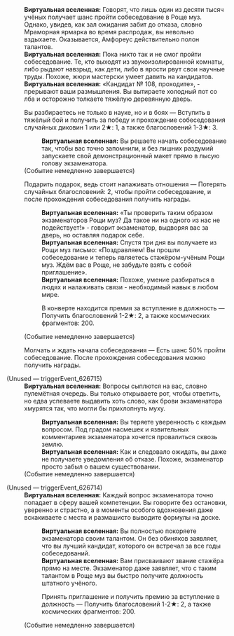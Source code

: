 {{Диалог Начало}}
:'''Виртуальная вселенная:''' Говорят, что лишь один из десяти тысяч учёных получает шанс пройти собеседование в Роще муз. Однако, увидев, как зал ожидания забит до отказа, словно Мраморная ярмарка во время распродаж, вы невольно вздыхаете. Оказывается, Амфореус действительно полон талантов.
:'''Виртуальная вселенная:''' Пока никто так и не смог пройти собеседование. Те, кто выходят из звукоизолированной комнаты, либо рыдают навзрыд, как дети, либо в ярости рвут свои научные труды. Похоже, жюри мастерски умеет давить на кандидатов.
:'''Виртуальная вселенная:''' «Кандидат №&nbsp;108, проходите», - прерывают ваши размышления. Вы вытираете холодный пот со лба и осторожно толкаете тяжёлую деревянную дверь.
:{{Диалог|Звезда}} Вы разбираетесь не только в науке, но и в боях &mdash; Вступить в тяжёлый бой и получить за победу и прохождение собеседования случайных диковин 1 или 2★: 1, а также благословений 1-3★: 3.
::'''Виртуальная вселенная:''' Вы решаете начать собеседование так, чтобы вас точно запомнили, и без лишних раздумий запускаете свой демонстрационный макет прямо в лысую голову экзаменатора.
:;(Событие немедленно завершается)
:{{Диалог|Звезда}} Подарить подарок, ведь стоит налаживать отношения &mdash; Потерять случайных благословений: 2, чтобы пройти собеседование, и после прохождения собеседования получить награды.
::'''Виртуальная вселенная:''' «Ты {{MC|ж=решила|м=решил}} проверить таким образом экзаменаторов Рощи муз? Да такое ни на одного из нас не подействует!» - говорит экзаменатор, выдворяя вас за дверь, но оставляя подарок себе.
::'''Виртуальная вселенная:''' Спустя три дня вы получаете из Рощи муз письмо: «Поздравляем! Вы прошли собеседование и теперь являетесь стажёром-учёным Рощи муз. Ждём вас в Роще, не забудьте взять с собой приглашение».
::'''Виртуальная вселенная:''' Похоже, умение разбираться в людях и налаживать связи - необходимый навык в любом мире.
::{{Диалог|Звезда}} В конверте находится премия за вступление в должность &mdash; Получить благословений 1-2★: 2, а также космических фрагментов: 200.
:;(Событие немедленно завершается)
:{{Диалог|Звезда}} Молчать и ждать начала собеседования &mdash; Есть шанс 50% пройти собеседование. После прохождения собеседования можно получить награды.

;(Unused &mdash; triggerEvent_626715)
:'''Виртуальная вселенная:''' Вопросы сыплются на вас, словно пулемётная очередь. Вы только открываете рот, чтобы ответить, но едва успеваете выдавить хоть слово, как брови экзаменатора хмурятся так, что могли бы прихлопнуть муху.
::'''Виртуальная вселенная:''' Вы теряете уверенность с каждым вопросом. Под градом насмешек и язвительных комментариев экзаменатора хочется провалиться сквозь землю.
::'''Виртуальная вселенная:''' Как и следовало ожидать, вы даже не получаете уведомления об отказе. Похоже, экзаменатор просто забыл о вашем существовании.
:;(Событие немедленно завершается)

;(Unused &mdash; triggerEvent_626714)
:'''Виртуальная вселенная:''' Каждый вопрос экзаменатора точно попадает в сферу вашей компетенции. Вы говорите без остановки, уверенно и страстно, а в моменты особого вдохновения даже вскакиваете с места и размашисто выводите формулы на доске.
::'''Виртуальная вселенная:''' Вы полностью покоряете экзаменатора своим талантом. Он без обиняков заявляет, что вы лучший кандидат, которого он встречал за все годы собеседований.
::'''Виртуальная вселенная:''' Вам присваивают звание стажёра прямо на месте. Экзаменатор даже заявляет, что с таким талантом в Роще муз вы быстро получите должность штатного учёного.
::{{Диалог|Звезда}} Принять приглашение и получить премию за вступление в должность &mdash; Получить благословений 1-2★: 2, а также космических фрагментов: 200.
:;(Событие немедленно завершается)
{{Диалог Конец}}